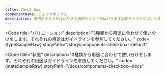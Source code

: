 ```yaml
---
title: Check Box
componentName: チェックボックス
description: 説明テキストがはいります説明テキストがはいります説明テキストがはいります説明テキストがはいります説明テキストがはいります説明テキストがはいります説明テキストがはいります説明テキストがはいります
---
```



<Code
  title="バリエーション"
  description="3種類から用途に合わせて使い分けをします。それぞれの用途はガイドラインを参照してください。"
  code={typeSampleRaw}
  storyPath="/story/components-checkbox--default"
>
  <TypeSample client:load />
</Code>

<Code
  title="状態"
  description="3種類から用途に合わせて使い分けをします。それぞれの用途はガイドラインを参照してください。"
  code={stateSampleRaw}
  storyPath="/docs/components-checkbox--docs"
>
  <StateSample client:load />
</Code>
